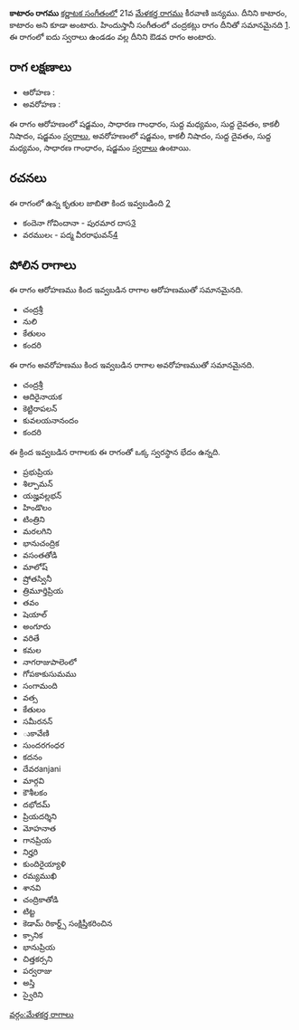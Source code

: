 {{Infobox ragam
	| name          	= కాటారం
	| synonym	    	= కాటారం, కాటారం
	| mela          	= 
	| chakra        	= 
	| janaka        	= 
	| type          	= ఔడవ
	| arohanam      	= {{svaraC|S|G2|M1|D1|N3|S'}} 
	| avarohanam    	= {{svaraC|S'|N3|D1|M1|G2|S}}
	| jeeva         	=
	| chhaya        	=
	| nyasa         	=
	| vishesha      	= 
	| equivalent  		= చంద్రకట్లు
}}
{{కర్ణాటక సంగీత రాగాలు}}
'''కాటారం రాగము''' [[కర్ణాటక సంగీతం]]లో 21వ [[మేళకర్త రాగము]] కీరవాణి జన్యము. దీనిని కాటారం, కాటారం అని కూడా అంటారు. హిందుస్తానీ సంగీతంలో చంద్రకట్లు రాగం దీనితో సమానమైనది [https://karnatik.com/hcragatable.shtml]. ఈ రాగంలో ఐదు స్వరాలు ఉండడం వల్ల దీనిని ఔడవ రాగం అంటారు.


==రాగ లక్షణాలు==


* ఆరోహణ : {{svaraC|S|G2|M1|D1|N3|S'}} 
* అవరోహణ : {{svaraC|S'|N3|D1|M1|G2|S}}

ఈ రాగం ఆరోహణంలో షడ్జమం, సాధారణ గాంధారం, సుద్ద మధ్యమం, సుద్ద దైవతం, కాకలీ నిషాదం, షడ్జమం [[స్వరాలు]], అవరోహణంలో షడ్జమం, కాకలీ నిషాదం, సుద్ద దైవతం, సుద్ద మధ్యమం, సాధారణ గాంధారం, షడ్జమం [[స్వరాలు]] ఉంటాయి.

==రచనలు==
ఈ రాగంలో ఉన్న కృతుల జాబితా కింద ఇవ్వబడింది [https://github.com/ssrihari/ragavardhini/blob/master/ragas/kritis.psv]
* కందెనా గోవిందానా - పురమార దాస[http://www.karnatik.com/c1328.shtml]
* వరములఁ - పద్మ వీరరాఘవన్[http://www.karnatik.com/c1341.shtml]




==పోలిన రాగాలు==
ఈ రాగం ఆరోహణము కింద ఇవ్వబడిన రాగాల ఆరోహణముతో సమానమైనది.
* చంద్రశ్రీ
* నులి
* కేతులం
* కందరి

ఈ రాగం అవరోహణము కింద ఇవ్వబడిన రాగాల అవరోహణముతో సమానమైనది.
* చంద్రశ్రీ
* ఆదిరైనాయక
* కెట్టిరాపలన్
* కువలయనానందం
* కందరి

ఈ క్రింద ఇవ్వబడిన రాగాలకు ఈ రాగంతో ఒక్క స్వరస్థాన భేదం ఉన్నది.
* ప్రభుప్రియ
* శిల్పామన్
* యజ్హవల్లభన్
* హిండొలం
* టింత్రిని
* మరలగిని
* భానుచంద్రిక
* వసంతతోడి
* మాలోష్
* ష్రోతస్వినీ
* త్రిమూర్తిప్రియ
* తవం
* షెయాల్
* అంగూరు
* వరితే
* కమల
* నాగరాజుపాలెంలో
* గోపకాకుసుమము
* సంగామంది
* వత్స
* కేతులం
* సమీరనన్
* ుకావేణి
* సుందరగంధర
* కదనం
* దేవరanjani
* మార్గవి
* కౌశీలకం
* దభోదమ్
* ప్రియదర్శిని
* మోహనాత
* గానప్రియ
* నిర్హరి
* కుందిరైయ్యాళి
* రమ్యముఖి
* శానవి
* చంద్రికాతోడి
* టిట్ట
* కెడామ్ రికార్డ్స్ సంక్షిప్తీకరించిన
* క్సానిక
* భానుప్రియ
* చిత్తకర్సని
* పర్వరాజు
* అస్తి
* స్వైరిని



[[వర్గం:మేళకర్త రాగాలు]]